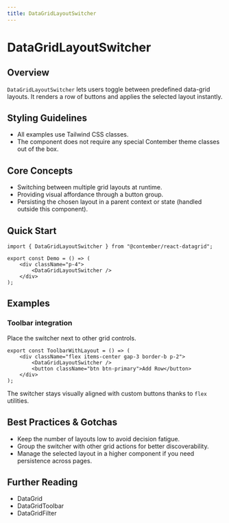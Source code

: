 ```yaml
---
title: DataGridLayoutSwitcher
---
```


<!-- Edited by human: false -->
<!-- Examples count: 1 -->
<!-- Source examples: 1 -->
<!-- Playground examples: 0 -->
<!-- External examples: 0 -->
<!-- Import examples: 0 -->

# DataGridLayoutSwitcher

## Overview
`DataGridLayoutSwitcher` lets users toggle between predefined data-grid layouts.
It renders a row of buttons and applies the selected layout instantly.

## Styling Guidelines
* All examples use Tailwind CSS classes.
* The component does not require any special Contember theme classes out of the box.

## Core Concepts
* Switching between multiple grid layouts at runtime.
* Providing visual affordance through a button group.
* Persisting the chosen layout in a parent context or state (handled outside this component).

## Quick Start
```tsx
import { DataGridLayoutSwitcher } from "@contember/react-datagrid";

export const Demo = () => (
	<div className="p-4">
		<DataGridLayoutSwitcher />
	</div>
);
```

## Examples

### Toolbar integration
Place the switcher next to other grid controls.

```tsx
export const ToolbarWithLayout = () => (
	<div className="flex items-center gap-3 border-b p-2">
		<DataGridLayoutSwitcher />
		<button className="btn btn-primary">Add Row</button>
	</div>
);
```
The switcher stays visually aligned with custom buttons thanks to `flex` utilities.

## Best Practices & Gotchas
* Keep the number of layouts low to avoid decision fatigue.
* Group the switcher with other grid actions for better discoverability.
* Manage the selected layout in a higher component if you need persistence across pages.

## Further Reading
* DataGrid
* DataGridToolbar
* DataGridFilter

<!-- End of Generated Documentation -->

